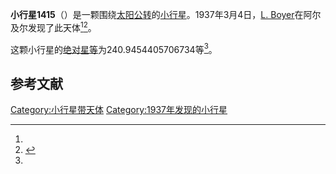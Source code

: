 {{Infobox planet
| bgcolour = #FFFFC0
| name = 1415 Malautra
| symbol = 
| image = 
| caption = 
| discovery = yes
| discovery_ref = 
| discoverer = [[L._Boyer|L. Boyer]]
| discovery_site = [[阿尔及尔|阿尔及尔]] 
| discovered = 1937年3月4日
| designations = yes
| mp_name = 
| named_after = 
| alt_names = 1937 EA/ 1934 HF / 1955 UW1 / 1977 HF / A905 SB
| mp_category = [[主带小行星|主带小行星]]
| orbit_ref = <ref name="a">[http://ssd.jpl.nasa.gov/sbdb.cgi?sstr=1415 1415 Malautra] {{Wayback|url=http://ssd.jpl.nasa.gov/sbdb.cgi?sstr=1415 |date=20210717070842 }}，小行星數據庫瀏覽器（JPL Small-Body Database Browser）－[[美国国家航空航天局|美国国家航空航天局]]喷气推进实验室</ref>
| epoch = 2456400.5 (2013年4月18日更新)
| aphelion = {{convert|2.415253075638579|AU|km|3|abbr=on|lk=out}}
| perihelion = {{convert|2.032013549616462|AU|km|3|abbr=on}}
| semimajor = {{convert|2.223633312627521|AU|km|3|abbr=on}}
| eccentricity = 0.086174174
| period = 1211.136756 [[日|日]]<br />3.32[[儒略年|儒略年]]
| avg_speed = 
| inclination = 3.426002704750827
| asc_node = 329.2361531173149
| mean_anomaly = 
| arg_peri = 240.9454405706734
| satellites = 
| physical_characteristics = yes
| dimensions = 
| mass = 
| density = 
| surface_grav = 
| escape_velocity = 
| sidereal_day = 
| axial_tilt = 
| pole_ecliptic_lat = 
| pole_ecliptic_lon = 
| albedo = 
| temperatures= 
| temp_name1 = 
| mean_temp_1 = 
| max_temp_1 = 
| temp_name2 = 
| max_temp_2 = 
| spectral_type = 
| abs_magnitude = 240.9454405706734
}}

'''小行星1415'''（{{lang-en|1415 Malautra}}）是一颗围绕[[太阳|太阳]][[公转|公转]]的[[小行星|小行星]]。1937年3月4日，[[L._Boyer|L. Boyer]]在阿尔及尔发现了此天体<ref name="a" /><ref>{{cite news|title=小行星列表|url=http://cfa-www.harvard.edu/iau/lists/NumberedMPs.txt|accessdate=2013-07-08|newspaper=哈佛大学|archive-date=2008-05-17|archive-url=https://web.archive.org/web/20080517010638/http://cfa-www.harvard.edu/iau/lists/NumberedMPs.txt|dead-url=no}}</ref>。

这颗小行星的[[绝对星等|绝对星等]]为240.9454405706734等<ref name="a" />。

==参考文献==
{{reflist}}
{{Minor Planet Number|[[小行星1414|小行星1414]]|[[小行星1416|小行星1416]]}}

{{小天体}}

[[Category:小行星带天体|Category:小行星带天体]]
[[Category:1937年发现的小行星|Category:1937年发现的小行星]]

{{asteroid-stub}}